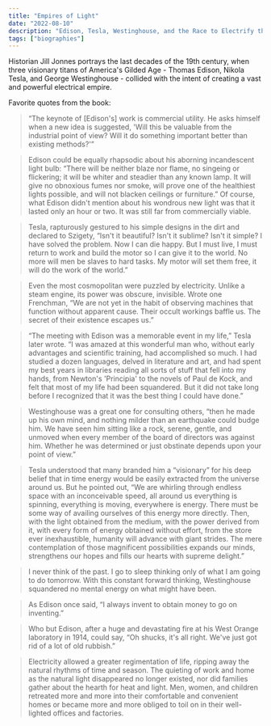 ```yaml
---
title: "Empires of Light"
date: "2022-08-10"
description: "Edison, Tesla, Westinghouse, and the Race to Electrify the World."
tags: ["biographies"]
---
```


Historian Jill Jonnes portrays the last decades of the 19th century, when three visionary titans of America's Gilded Age - Thomas Edison, Nikola Tesla, and George Westinghouse - collided with the intent of creating a vast and powerful electrical empire.

Favorite quotes from the book:

> “The keynote of [Edison's] work is commercial utility. He asks himself when a new idea is suggested, 'Will this be valuable from the industrial point of view? Will it do something important better than existing methods?'”

> Edison could be equally rhapsodic about his aborning incandescent light bulb: “There will be neither blaze nor flame, no singeing or flickering; it will be whiter and steadier than any known lamp. It will give no obnoxious fumes nor smoke, will prove one of the healthiest lights possible, and will not blacken ceilings or furniture.” Of course, what Edison didn't mention about his wondrous new light was that it lasted only an hour or two. It was still far from commercially viable.

> Tesla, rapturously gestured to his simple designs in the dirt and declared to Szigety, “Isn't it beautiful? Isn't it sublime? Isn't it simple? I have solved the problem. Now I can die happy. But I must live, I must return to work and build the motor so I can give it to the world. No more will men be slaves to hard tasks. My motor will set them free, it will do the work of the world.”

> Even the most cosmopolitan were puzzled by electricity. Unlike a steam engine, its power was obscure, invisible. Wrote one Frenchman, “We are not yet in the habit of observing machines that function without apparent cause. Their occult workings baffle us. The secret of their existence escapes us.”

> “The meeting with Edison was a memorable event in my life,” Tesla later wrote. “I was amazed at this wonderful man who, without early advantages and scientific training, had accomplished so much. I had studied a dozen languages, delved in literature and art, and had spent my best years in libraries reading all sorts of stuff that fell into my hands, from Newton's 'Principia' to the novels of Paul de Kock, and felt that most of my life had been squandered. But it did not take long before I recognized that it was the best thing I could have done.”

> Westinghouse was a great one for consulting others, “then he made up his own mind, and nothing milder than an earthquake could budge him. We have seen him sitting like a rock, serene, gentle, and unmoved when every member of the board of directors was against him. Whether he was determined or just obstinate depends upon your point of view.”

> Tesla understood that many branded him a “visionary” for his deep belief that in time energy would be easily extracted from the universe around us. But he pointed out, “We are whirling through endless space with an inconceivable speed, all around us everything is spinning, everything is moving, everywhere is energy. There must be some way of availing ourselves of this energy more directly. Then, with the light obtained from the medium, with the power derived from it, with every form of energy obtained without effort, from the store ever inexhaustible, humanity will advance with giant strides. The mere contemplation of those magnificent possibilities expands our minds, strengthens our hopes and fills our hearts with supreme delight.”

> I never think of the past. I go to sleep thinking only of what I am going to do tomorrow. With this constant forward thinking, Westinghouse squandered no mental energy on what might have been.

> As Edison once said, “I always invent to obtain money to go on inventing.”

> Who but Edison, after a huge and devastating fire at his West Orange laboratory in 1914, could say, “Oh shucks, it's all right. We've just got rid of a lot of old rubbish.”

> Electricity allowed a greater regimentation of life, ripping away the natural rhythms of time and season. The quieting of work and home as the natural light disappeared no longer existed, nor did families gather about the hearth for heat and light. Men, women, and children retreated more and more into their comfortable and convenient homes or became more and more obliged to toil on in their well-lighted offices and factories.
